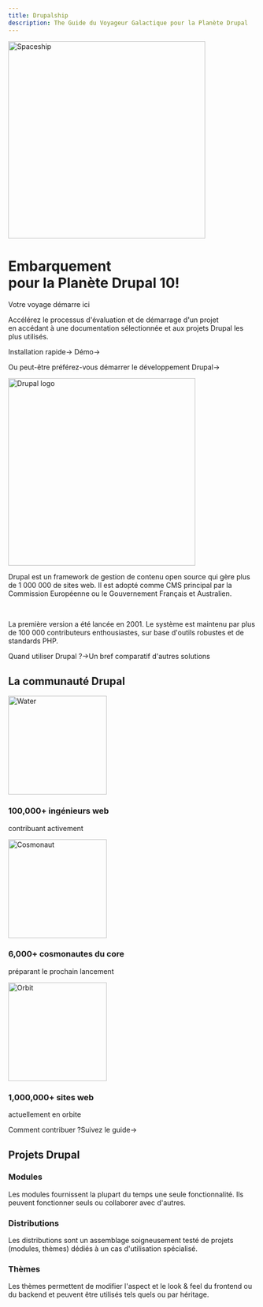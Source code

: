 ```yaml
---
title: Drupalship
description: The Guide du Voyageur Galactique pour la Planète Drupal
---
```



<div className="home-content">

  <style jsx>{`
    .hero {
      background-image: linear-gradient(to right top, #051937, #004d7a, #008793, #00bf72, #a8eb12);
    }
    .home-content {
      margin-top: 0;
    }
    .home-content .content-container {
      padding-left: 0;
      padding-right: 0;
    }
    .drupal-description {
      padding-left: 2rem;
      padding-right: 2rem;
    }
    .drupal-description-wrapper {
      display: flex;
    }
    @media (max-width: 800px) {
      .drupal-description-wrapper {
        flex-direction: column;
      }
    }
    @media (max-width: 800px) {
      .drupal-description-wrapper .call-to-action {
        display: flex;
        flex-direction: column;
      }
    }
    .drupal-logo{
      padding-right: 2rem;
      padding-bottom: 2rem;
      min-width: 420px;
    }
    @media (max-width: 1199px) {
      .hero {
        padding: 2rem;
      }
      .drupal-logo {
        min-width: fit-content;
      }
    }
    @media (min-width: 1200px) {
      .hero {
        padding-top: 4rem;
        padding-bottom: 4rem;
        color: white;
        display: grid;
        grid-template-columns: repeat(3, 1fr);
        grid-gap: 10px;
        grid-auto-rows: minmax(100px, auto);
      }
      .hero-left {
        grid-column: 1 / 3;
        grid-row: 1;
      }
      .hero-right {
        grid-column: 2 / 4;
        grid-row: 1 / 3;
      }
    }
    @media (max-width: 800px) {
      .hero-left {
        display: none;
      }
    }
    .content-container {
      max-width: 90rem;
      padding-left: max(env(safe-area-inset-left),1.5rem);
      padding-right: max(env(safe-area-inset-right),1.5rem);
      margin: 0 auto;
    }
    .community-container {
      max-width: 90rem;
      padding-top: 4rem;
      padding-left: max(env(safe-area-inset-left),1.5rem);
      padding-right: max(env(safe-area-inset-right),1.5rem);
      margin: 0 auto;
      text-align: center;
    }
    .community-items {
      display: flex;
      justify-content: center;
    }
    @media (max-width: 800px) {
      .community-items {
        flex-direction: column;
      }
    }
    .community-item {
      margin: 2rem;
      display: flex;
      flex-wrap: wrap;
      justify-content: center;
      align-items: center;
    }
    .features-container {
      margin: 8rem 0 0;
      padding: 4rem 0;
      background-color: #f3f4f6;
      border-bottom: 1px solid #e5e7eb;
    }
    .projects-container {
      text-align: center;
      margin-top: 0;
      padding-top: 2rem;
      padding-bottom: 4rem;
      padding-left: 2rem;
      padding-right: 2rem;
      border-bottom: 1px solid rgba(38,38,38,0.4);
    }
    .features-container .content-container {
      margin-top: -8rem;
    }
    .features-container .drupal-description {
      margin-top: 0;
      display: flex;
    }
    :global(.dark) .features-container {
      background-color: #000;
      border-bottom: 1px solid rgb(38,38,38);
    }
    .headline {
      display: inline-block;
      font-size: 3.125rem;
      font-size: min(4.375rem, max(8vw, 2.5rem));
      font-weight: 700;
      font-feature-settings: initial;
      letter-spacing: -.12rem;
      margin-left: -0.2rem;
      margin-top: 3.4rem;
      line-height: 1.1;
      color: #000000;
      /*background-image: linear-gradient(146deg,#000,#757a7d);
      -webkit-background-clip: text;
      -webkit-text-fill-color: transparent;
      background-clip: text;*/
    }
    .subHeadline {
      display: inline-block;
      font-size: 2.125rem;
      font-size: min(2.375rem, max(8vw, 1.5rem));
      font-weight: 700;
      font-feature-settings: initial;
      margin-left: -0.2rem;
      margin-top: 1.4rem;
      margin-bottom: 1.4rem;
      line-height: 1.1;
    }
    .h3 {
      display: inline-block;
      font-size: 1.815rem;
      font-weight: 500;
      font-feature-settings: initial;
      margin-top: 1.4rem;
      margin-bottom: 1.4rem;
    }
    :global(.dark) .headline {
      color: #fff;
    }
    .subtitle {
      font-size: 1.3rem;
      font-size: min(1.3rem, max(3.5vw, 1.2rem));
      font-feature-settings: initial;
      line-height: 1.6;
      padding-bottom: 1rem;
    }
    .nextjs-link {
      color: currentColor;
      text-decoration: none;
      font-weight: 600;
    }
    .pl-2 {
      padding-left: 0.8rem;
    }
    .pr-2 {
      padding-right: 0.8rem;
    }
  `}</style>

  <div className="content-container">
    <div className="hero">
      <div className="hero-left">
        <Image src={spaceship} alt="Spaceship" loading="eager" width="400" />
      </div>
      <div className="hero-right">
        <h1 className="headline">Embarquement <br className='sm:block hidden'/>pour la Planète Drupal 10!</h1>
        <p className="subHeadline">Votre voyage démarre ici</p>
        <p className="subtitle">Accélérez le processus d'évaluation et de démarrage d'un projet<br className='sm:block hidden'/>en accédant à une documentation sélectionnée et aux projets Drupal les plus utilisés.</p>
        <p className="subtitle">
          <Link className={styles.cta} href="/build/installation">Installation rapide<span>→</span></Link><span className="pr-2"></span>
          <Link className={cn(styles.ctaSecondaryHero, styles.ctaSecondary)} href="https://simplytest.me/configure?project=drupal" target="_blank">Démo<span>→</span></Link>
        </p>
        <p className="subtitle">Ou peut-être préférez-vous <Link className={styles.heroUnderline} href="/develop/toolkit-for-drupal-developers">démarrer le développement Drupal<span>→</span></Link></p>
      </div>
    </div>
  </div>
  <div className="features-container">
    <div className="content-container">
      <div className="drupal-description">
        <Feature index={1}>
            <div className="drupal-description-wrapper">
              <div className="drupal-logo">
                <Image src={drupalLogo} alt="Drupal logo" loading="eager" width="380" />
              </div>
              <div>
                <p className="subtitle">Drupal est un framework de gestion de contenu open source qui gère plus de 1 000 000 de sites web. Il est adopté comme CMS principal par la Commission Européenne ou le Gouvernement Français et Australien.</p>
                <br className='sm:block hidden'/>
                <p className="subtitle">La première version a été lancée en 2001. Le système est maintenu par plus de 100 000 contributeurs enthousiastes, sur base d'outils robustes et de standards PHP.</p>
                <p className="call-to-action"><Link className={styles.ctaSecondary} href="/build/when-to-use-drupal">Quand utiliser Drupal ?<span>→</span></Link><span className="pl-2">Un bref comparatif d'autres solutions</span></p>
              </div>
            </div>
        </Feature>
      </div>
    </div>
    <div className="community-container">
      <h2 className="subHeadline">La communauté Drupal</h2>
      <div className="community-items">
        <div className="community-item">
          <Image src={water} alt="Water" loading="eager" width="200" />
          <h3 className="h3">100,000+ ingénieurs web</h3>
          <p className="subtitle">contribuant activement</p>
        </div>
        <div className="community-item">
          <Image src={cosmonaut} alt="Cosmonaut" loading="eager" width="200" />
          <h3 className="h3">6,000+ cosmonautes du core</h3>
          <p className="subtitle">préparant le prochain lancement</p>
        </div>
        <div className="community-item">
          <Image src={orbit} alt="Orbit" loading="eager" width="200" />
          <h3 className="h3">1,000,000+ sites web</h3>
          <p className="subtitle">actuellement en orbite</p>
        </div>
      </div>
      <p className="subtitle"><span className="pr-2">Comment contribuer ?</span><Link className={styles.ctaSecondary} href="/contribute/contribute-to-drupal">Suivez le guide<span>→</span></Link></p>
    </div>
  </div>
  <div className="projects-container">
    <div className="content-container">
      <h2 className="subHeadline">Projets Drupal</h2>
      <Features>
        <Feature index={1} href="/build/modules-themes-distributions#modules">
          <h3>Modules</h3>
          <p className="subtitle">Les modules fournissent la plupart du temps une seule fonctionnalité. Ils peuvent fonctionner seuls ou collaborer avec d'autres.</p>
        </Feature>
        <Feature index={2} href="/build/modules-themes-distributions#distributions">
          <h3>Distributions</h3>
          <p className="subtitle">Les distributions sont un assemblage soigneusement testé de projets (modules, thèmes) dédiés à un cas d'utilisation spécialisé.</p>
        </Feature>
        <Feature index={3} href="/build/modules-themes-distributions#thèmes">
          <h3>Thèmes</h3>
          <p className="subtitle">Les thèmes permettent de modifier l'aspect et le look & feel du frontend ou du backend et peuvent être utilisés tels quels ou par héritage.</p>
        </Feature>
      </Features>
    </div>
  </div>
</div>
